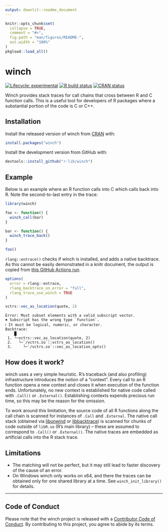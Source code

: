 ```yaml
---
output: downlit::readme_document
---
```


<!-- README.md is generated from README.Rmd. Please edit that file -->

```r
knitr::opts_chunk$set(
  collapse = TRUE,
  comment = "#>",
  fig.path = "man/figures/README-",
  out.width = "100%"
)
pkgload::load_all()
```

# winch

<!-- badges: start -->
[![Lifecycle: experimental](https://img.shields.io/badge/lifecycle-experimental-orange.svg)](https://lifecycle.r-lib.org/articles/stages.html)
[![R build status](https://github.com/r-prof/winch/workflows/rcc/badge.svg)](https://github.com/r-prof/winch/actions)
[![CRAN status](https://www.r-pkg.org/badges/version/winch)](https://CRAN.R-project.org/package=winch)
<!-- badges: end -->

Winch provides stack traces for call chains that cross between R and C function calls.
This is a useful tool for developers of R packages where a substantial portion of the code is C or C++.


## Installation

Install the released version of winch from [CRAN](https://cran.r-project.org/) with:

``` r
install.packages("winch")
```

Install the development version from GitHub with:

``` r
devtools::install_github("r-lib/winch")
```



## Example

Below is an example where an R function calls into C which calls back into R. 
Note the second-to-last entry in the trace:

```r
library(winch)

foo <- function() {
  winch_call(bar)
}

bar <- function() {
  winch_trace_back()
}

foo()
```

`rlang::entrace()` checks if winch is installed, and adds a native backtrace.
As this cannot be easily demonstrated in a knitr document, the output is copied from [this GitHub Actions run](https://github.com/r-prof/winch/runs/1147640026?check_suite_focus=true#step:12:169).

```r
options(
  error = rlang::entrace,
  rlang_backtrace_on_error = "full",
  rlang_trace_use_winch = TRUE
)

vctrs::vec_as_location(quote, 2)
```

```
Error: Must subset elements with a valid subscript vector.
✖ Subscript has the wrong type `function`.
ℹ It must be logical, numeric, or character.
Backtrace:
    █
 1. └─vctrs::vec_as_location(quote, 2)
 2.   └─`/vctrs.so`::vctrs_as_location()
 3.     └─`/vctrs.so`::vec_as_location_opts()
 ```


## How does it work?

winch uses a very simple heuristic.
R's traceback (and also profiling) infrastructure introduces the notion of a "context".
Every call to an R function opens a new context and closes it when execution of the function ends.
Unfortunately, no new context is established for native code called with `.Call()` or `.External()`.
Establishing contexts expends precious run time, so this may be the reason for the omission.

To work around this limitation, the source code of all R functions along the call chain is scanned for instances of `.Call` and `.External`.
The native call stack (obtained via [libunwind](https://github.com/libunwind/libunwind) or [libbacktrace](https://github.com/ianlancetaylor/libbacktrace)) is scanned for chunks of code outside of `libR.so` (R's main library) -- these are assumed to correspond to `.Call()` or `.External()`.
The native traces are embedded as artificial calls into the R stack trace.

## Limitations

- The matching will not be perfect, but it may still lead to faster discovery of the cause of an error.
- On Windows winch only works on x64, and there the traces can be obtained only for one shared library at a time. 
See `winch_init_library()` for details.

---

## Code of Conduct

Please note that the winch project is released with a [Contributor Code of Conduct](https://contributor-covenant.org/version/2/0/CODE_OF_CONDUCT.html). By contributing to this project, you agree to abide by its terms.
